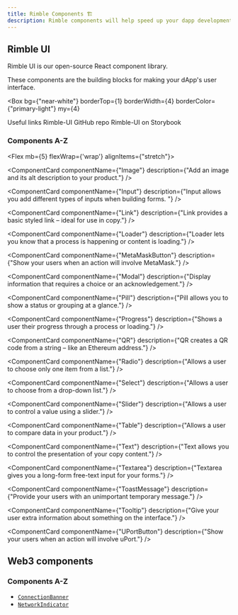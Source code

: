 ```yaml
---
title: Rimble Components 🏗
description: Rimble components will help speed up your dapp development and provide research-based UX to improve engagement.
---
```



## Rimble UI

Rimble UI is our open-source React component library.

These components are the building blocks for making your dApp's user interface.

<Box
  bg={"near-white"}
  borderTop={1}
  borderWidth={4}
  borderColor={"primary-light"}
  my={4}
>
  <Flex alignItems="center" mb={3} pt={3}>
    <Icon color={"mid-gray"} name="Info" mr={2} ml={3} size="20px" />
    <Text caps color="mid-gray" fontSize={1} fontWeight="bold" mr={3}>
      Useful links
    </Text>
  </Flex>
  <Link
    title="Get the code at GitHub"
    target="_blank"
    href="https://github.com/ConsenSys/rimble-ui"
  >
    <Flex
      borderLeft={1}
      borderRight={1}
      borderColor={"light-gray"}
      alignItems="center"
      p={3}
      bg={"white"}
    >
      Rimble-UI GitHub repo
      <Icon name="Launch" ml={2} size="14px" />
    </Flex>
  </Link>
  <Link
    title="View the rimble-ui components in Storybook"
    target="_blank"
    href="https://rimble-ui-storybook.netlify.com/"
  >
    <Flex
      border={1}
      borderColor={"light-gray"}
      alignItems="center"
      p={3}
      bg={"white"}
    >
      Rimble-UI on Storybook
      <Icon name="Launch" ml={2} size="14px" />
    </Flex>
  </Link>
</Box>

### Components A-Z

<Flex mb={5} flexWrap={'wrap'} alignItems={"stretch"}>

<ComponentCard
  componentName="Avatar"
  description="Images that represent things – like currencies – in your product."
/>

<ComponentCard
  componentName="Blockie"
  description="Identicons for representing Ethereum addresses."
/>

<ComponentCard
  componentName="Box"
  description="A responsive component for box-model layouts."
/>

<ComponentCard
  componentName="Button"
  description="Allows a user to take an action or make a choice."
/>

<ComponentCard
  componentName="Card"
  description="Creates a Box layout for content and actions about a specific subject."
/>

<ComponentCard
  componentName="Checkbox"
  description="Allows a user to choose one or more items from a list."
/>

<ComponentCard
  componentName="EthAddress"
  description="Allows a user to quickly view, copy and scan an Ethereum address."
/>

<ComponentCard
  componentName="Field"
  description="A quick way to add a label to your form inputs."
/>

<ComponentCard
  componentName="Flash"
  description="A way to deliver messages to your user without blocking them."
/>

<ComponentCard
  componentName="Flex"
  description="For arranging content in columns or rows and making responsive layouts."
/>

<ComponentCard
  componentName="Form"
  description="Gives your inputs validation styles and feedback messages."
/>

<ComponentCard
  componentName="Heading"
  description="Give pages or page areas titles that introduce the content below."
/>

<ComponentCard
  componentName="Icon"
  description="Add Material Design icons to your interface using Rimble."
/>

<ComponentCard
  componentName={"Image"}
  description={"Add an image and its alt description to your product."}
/>

<ComponentCard
  componentName={"Input"}
  description={"Input allows you add different types of inputs when building forms. "}
/>

<ComponentCard
  componentName={"Link"}
  description={"Link provides a basic styled link – ideal for use in copy."}
/>

<ComponentCard
  componentName={"Loader"}
  description={"Loader lets you know that a process is happening or content is loading."}
/>

<ComponentCard
  componentName={"MetaMaskButton"}
  description={"Show your users when an action will involve MetaMask."}
/>

<ComponentCard
  componentName={"Modal"}
  description={"Display information that requires a choice or an acknowledgement."}
/>

<ComponentCard
  componentName={"Pill"}
  description={"Pill allows you to show a status or grouping at a glance."}
/>

<ComponentCard
  componentName={"Progress"}
  description={"Shows a user their progress through a process or loading."}
/>

<ComponentCard
  componentName={"QR"}
  description={"QR creates a QR code from a string – like an Ethereum address."}
/>

<ComponentCard
  componentName={"Radio"}
  description={"Allows a user to choose only one item from a list."}
/>

<ComponentCard
  componentName={"Select"}
  description={"Allows a user to choose from a drop-down list."}
/>

<ComponentCard
  componentName={"Slider"}
  description={"Allows a user to control a value using a slider."}
/>

<ComponentCard
  componentName={"Table"}
  description={"Allows a user to compare data in your product."}
/>

<ComponentCard
  componentName={"Text"}
  description={"Text allows you to control the presentation of your copy content."}
/>

<ComponentCard
  componentName={"Textarea"}
  description={"Textarea gives you a long-form free-text input for your forms."}
/>

<ComponentCard
  componentName={"ToastMessage"}
  description={"Provide your users with an unimportant temporary message."}
/>

<ComponentCard
  componentName={"Tooltip"}
  description={"Give your user extra information about something on the interface."}
/>

<ComponentCard
  componentName={"UPortButton"}
  description={"Show your users when an action will involve uPort."}
/>


</Flex>

## Web3 components

### Components A-Z

- [`ConnectionBanner`](/components/web3-components/ConnectionBanner)
- [`NetworkIndicator`](/components/web3-components/NetworkIndicator)
